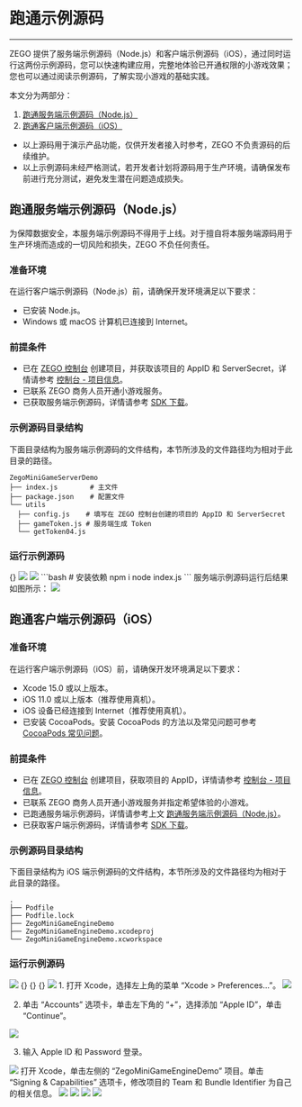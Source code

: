 # 跑通示例源码

---

ZEGO 提供了服务端示例源码（Node.js）和客户端示例源码（iOS），通过同时运行这两份示例源码，您可以快速构建应用，完整地体验已开通权限的小游戏效果；您也可以通过阅读示例源码，了解实现小游戏的基础实践。

本文分为两部分：

1. [跑通服务端示例源码（Node.js）](#跑通服务端示例源码nodejs)
2. [跑通客户端示例源码（iOS）](#跑通客户端示例源码ios)

<Warning title="注意">

- 以上源码用于演示产品功能，仅供开发者接入时参考，ZEGO 不负责源码的后续维护。
- 以上示例源码未经严格测试，若开发者计划将源码用于生产环境，请确保发布前进行充分测试，避免发生潜在问题造成损失。
</Warning>

## 跑通服务端示例源码（Node.js）

<Warning title="注意">

为保障数据安全，本服务端示例源码不得用于上线。对于擅自将本服务端源码用于生产环境而造成的一切风险和损失，ZEGO 不负任何责任。
</Warning>

### 准备环境

在运行客户端示例源码（Node.js）前，请确保开发环境满足以下要求：

- 已安装 Node.js。
- Windows 或 macOS 计算机已连接到 Internet。

### 前提条件

- 已在 [ZEGO 控制台](https://console.zego.im) 创建项目，并获取该项目的 AppID 和 ServerSecret，详情请参考 [控制台 - 项目信息](https://doc-zh.zego.im/article/12107)。
- 已联系 ZEGO 商务人员开通小游戏服务。
- 已获取服务端示例源码，详情请参考 [SDK 下载](../download.mdx)。

### 示例源码目录结构

下面目录结构为服务端示例源码的文件结构，本节所涉及的文件路径均为相对于此目录的路径。

```
ZegoMiniGameServerDemo
├── index.js        # 主文件
├── package.json    # 配置文件
└── utils
  ├── config.js    # 填写在 ZEGO 控制台创建的项目的 AppID 和 ServerSecret
  ├── gameToken.js # 服务端生成 Token 
  └── getToken04.js 
```

### 运行示例源码

<Steps>
<Step title="解压服务端源码压缩包 “ZegoMiniGameServerDemo.zip”，获取 “ZegoMiniGameServerDemo”文件夹。">
{}
</Step>
<Step title="修改 “ZegoMiniGameServerDemo/utils/config.js” 文件，在下图红框标识区域填写 “AppID”。">
<Frame width="512" height="auto" caption=""><img src="https://storage.zego.im/sdk-doc/Pics/MiniGames/server_demo_appid.jpeg" /></Frame>
</Step>
<Step title="在同文件中，填写 “ServerSecret“。">
<Frame width="512" height="auto" caption=""><img src="https://storage.zego.im/sdk-doc/Pics/MiniGames/ServerSecret.jpeg" /></Frame>
</Step>
<Step title="进入 “ZegoMiniGameServerDemo”文件夹，在终端执行以下代码，以启动小游戏服务端。">
```bash
# 安装依赖
npm i 
node index.js
```
</Step>
<Step title="执行代码后，即可获得服务端地址，可用作客户端示例源码的后台服务地址。">
服务端示例源码运行后结果如图所示：
<Frame width="512" height="auto" caption=""><img src="https://storage.zego.im/sdk-doc/Pics/MiniGames/server_sourcecodes_address.jpeg" /></Frame>
</Step>
</Steps>


## 跑通客户端示例源码（iOS）

### 准备环境

在运行客户端示例源码（iOS）前，请确保开发环境满足以下要求：

- Xcode 15.0 或以上版本。
- iOS 11.0 或以上版本（推荐使用真机）。
- iOS 设备已经连接到 Internet（推荐使用真机）。
- 已安装 CocoaPods。安装 CocoaPods 的方法以及常见问题可参考 [CocoaPods 常见问题](https://doc-zh.zego.im/faq/CocoaPods_question?product=ExpressVideo&platform=macos#1)。

### 前提条件

- 已在 [ZEGO 控制台](https://console.zego.im) 创建项目，获取项目的 AppID，详情请参考 [控制台 - 项目信息](https://doc-zh.zego.im/article/12107)。
- 已联系 ZEGO 商务人员开通小游戏服务并指定希望体验的小游戏。
- 已跑通服务端示例源码，详情请参考上文 [跑通服务端示例源码（Node.js）](#跑通服务端示例源码nodejs)。
- 已获取客户端示例源码，详情请参考 [SDK 下载](../download.mdx)。


### 示例源码目录结构

下面目录结构为 iOS 端示例源码的文件结构，本节所涉及的文件路径均为相对于此目录的路径。

```tree
.
├── Podfile
├── Podfile.lock
├── ZegoMiniGameEngineDemo
├── ZegoMiniGameEngineDemo.xcodeproj
└── ZegoMiniGameEngineDemo.xcworkspace
```

### 运行示例源码

<Steps>
<Step title="打开 “AppStore”，搜索 “Xcode” 并下载安装。">
<Frame width="512" height="auto" caption=""><img src="https://storage.zego.im/sdk-doc/Pics/iOS/ZegoExpressEngine/Common/appstore-xcode.png" /></Frame>
</Step>
<Step title="解压 iOS 客户端示例源码压缩包获取文件夹 “ZegoMiniGameEngineDemoSrc-iOS”，并使用终端进入该文件夹。">
{}
</Step>
<Step title="执行 `pod repo update` 命令更新本地索引，确保能安装最新版本的 SDK。">
{}
</Step>
<Step title="执行 `pod install` 命令安装 SDK。">
{}
</Step>
<Step title="打开 Xcode，选择左上角的菜单 “File > Open...”，在解压后的示例源码文件夹中，找到 “ZegoMiniGameEngineDemo.xcworkspace” 文件打开。">
<Frame width="512" height="auto" caption=""><img src="https://storage.zego.im/sdk-doc/Pics/iOS/ZegoExpressEngine/Common/xcode-open-file.png" /></Frame>
</Step>
<Step title="登录 Apple 开发者账号。">
  1. 打开 Xcode，选择左上角的菜单 “Xcode > Preferences...”。
  <Frame width="512" height="auto" caption=""><img src="https://storage.zego.im/sdk-doc/Pics/MiniGames/xcode_preferences.png" /></Frame>

  2. 单击 “Accounts” 选项卡，单击左下角的 “+”，选择添加 “Apple ID”，单击 “Continue”。
  <Frame width="512" height="auto" caption=""><img src="https://storage.zego.im/sdk-doc/Pics/iOS/ZegoExpressEngine/Common/xcode-account.png" /></Frame>

  3. 输入 Apple ID 和 Password 登录。
  <Frame width="512" height="auto" caption=""><img src="https://storage.zego.im/sdk-doc/Pics/iOS/ZegoExpressEngine/Common/xcode-login-apple-id.png" /></Frame>

</Step>
<Step title="修改 Bundle Identifier 和开发者证书。">
  打开 Xcode，单击左侧的 “ZegoMiniGameEngineDemo” 项目。单击 “Signing & Capabilities” 选项卡，修改项目的 Team 和 Bundle Identifier 为自己的相关信息。
  <Frame width="512" height="auto" caption=""><img src="https://storage.zego.im/sdk-doc/Pics/MiniGames/Team_and_BundleID.jpeg" /></Frame>
</Step>
<Step title="修改 “/ZegoMiniGameEngineDemo/KeyCenter.m” 文件，填写 SDK 初始化所需的 “AppID”，并且将 hostUrl 地址修改为跑通服务端源码后获得的地址（如本文 [前提条件](#17677#2_2) 所述）。">
  <Frame width="512" height="auto" caption=""><img src="https://storage.zego.im/sdk-doc/Pics/MiniGames/appid_host.jpeg" /></Frame>
</Step>
<Step title="将 iOS 设备连接到开发电脑，单击 Xcode 上方的的 “Any iOS Device”，在弹出的选项框选择该 iOS 设备（或者模拟器）。">
  <Frame width="512" height="auto" caption=""><img src="https://storage.zego.im/sdk-doc/Pics/MiniGames/device_selection.jpeg" /></Frame>
</Step>
<Step title="单击 Xcode 左上角的 “Build” 按钮编译和运行示例源码，即可体验小游戏。">
  <Frame width="512" height="auto" caption=""><img src="https://storage.zego.im/sdk-doc/Pics/MiniGames/run.jpeg" /></Frame>
</Step>
</Steps>